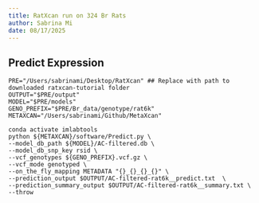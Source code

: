 ```yaml
---
title: RatXcan run on 324 Br Rats
author: Sabrina Mi
date: 08/17/2025
---
```


## Predict Expression

```
PRE="/Users/sabrinami/Desktop/RatXcan" ## Replace with path to downloaded ratxcan-tutorial folder
OUTPUT="$PRE/output"
MODEL="$PRE/models"
GENO_PREFIX="$PRE/Br_data/genotype/rat6k"
METAXCAN="/Users/sabrinami/Github/MetaXcan"
```

```
conda activate imlabtools
python ${METAXCAN}/software/Predict.py \
--model_db_path ${MODEL}/AC-filtered.db \
--model_db_snp_key rsid \
--vcf_genotypes ${GENO_PREFIX}.vcf.gz \
--vcf_mode genotyped \
--on_the_fly_mapping METADATA "{}_{}_{}_{}" \
--prediction_output $OUTPUT/AC-filtered-rat6k__predict.txt  \
--prediction_summary_output $OUTPUT/AC-filtered-rat6k__summary.txt \
--throw
```